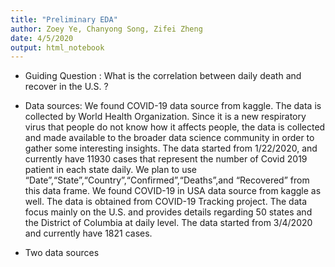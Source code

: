 ```yaml
---
title: "Preliminary EDA"
author: Zoey Ye, Chanyong Song, Zifei Zheng
date: 4/5/2020
output: html_notebook
---
```


* Guiding Question : What is the correlation between daily death and recover in the U.S. ?

* Data sources: 
We found COVID-19 data source from kaggle. The data is collected by World Health Organization. Since it is a new respiratory virus that people do not know how it affects people, the data is collected and made available to the broader data science community in order to gather some interesting insights. The data started from 1/22/2020, and currently have 11930 cases that represent the number of Covid 2019 patient in each state daily. We plan to use "Date","State","Country","Confirmed","Deaths",and "Recovered" from this data frame.
We found COVID-19 in USA data source from kaggle as well. The data is obtained from COVID-19 Tracking project. The data focus mainly on the U.S. and provides details regarding 50 states and the District of Columbia at daily level. The data started from 3/4/2020 and currently have 1821 cases.

* Two data sources
```r

```
